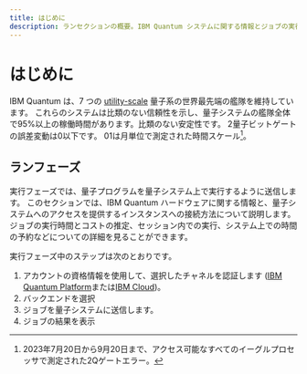 ```yaml
---
title: はじめに
description: ランセクションの概要。IBM Quantum システムに関する情報とジョブの実行
---
```


# はじめに

IBM Quantum は、7 つの [utility-scale](https://www.ibm.com/blog/announcement/new-ibm-quantum-systems-on-the-ibm-cloud/) 量子系の世界最先端の艦隊を維持しています。 これらのシステムは比類のない信頼性を示し、量子システムの艦隊全体で95%以上の稼働時間があります。比類のない安定性です。 2量子ビットゲートの誤差変動は0以下です。 01は月単位で測定された時間スケール[^1]。

## ランフェーズ

実行フェーズでは、量子プログラムを量子システム上で実行するように送信します。 このセクションでは、IBM Quantum ハードウェアに関する情報と、量子システムへのアクセスを提供するインスタンスへの接続方法について説明します。 ジョブの実行時間とコストの推定、セッション内での実行、システム上での時間の予約などについての詳細を見ることができます。 

実行フェーズ中のステップは次のとおりです。

1.  アカウントの資格情報を使用して、選択したチャネルを認証します ([IBM Quantum Platform](../start/setup-channel#ibm-quantum-platform)または[IBM Cloud](../start/setup-channel#ibm-cloud))。
2.  バックエンドを選択
3.  ジョブを量子システムに送信します。
4.  ジョブの結果を表示

[^1]: 2023年7月20日から9月20日まで、アクセス可能なすべてのイーグルプロセッサで測定された2Qゲートエラー。
